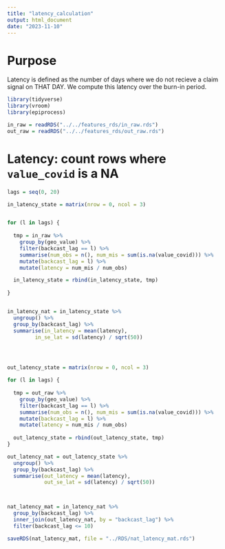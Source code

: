 ```yaml
---
title: "latency_calculation"
output: html_document
date: "2023-11-10"
---
```



# Purpose

Latency is defined as the number of days where we do not recieve a claim signal on THAT DAY. We compute this 
latency over the burn-in period. 


```r
library(tidyverse)
library(vroom)
library(epiprocess)
```


```r
in_raw = readRDS("../../features_rds/in_raw.rds")
out_raw = readRDS("../../features_rds/out_raw.rds")
```




# Latency: count rows where `value_covid` is a NA

```r
lags = seq(0, 20)

in_latency_state = matrix(nrow = 0, ncol = 3)


for (l in lags) {
  
  tmp = in_raw %>%
    group_by(geo_value) %>%
    filter(backcast_lag == l) %>%
    summarise(num_obs = n(), num_mis = sum(is.na(value_covid))) %>%
    mutate(backcast_lag = l) %>%
    mutate(latency = num_mis / num_obs)

  in_latency_state = rbind(in_latency_state, tmp)
  
}


in_latency_nat = in_latency_state %>%
  ungroup() %>%
  group_by(backcast_lag) %>%
  summarise(in_latency = mean(latency),
         in_se_lat = sd(latency) / sqrt(50))




out_latency_state = matrix(nrow = 0, ncol = 3)

for (l in lags) {
  
  tmp = out_raw %>%
    group_by(geo_value) %>%
    filter(backcast_lag == l) %>%
    summarise(num_obs = n(), num_mis = sum(is.na(value_covid))) %>%
    mutate(backcast_lag = l) %>%
    mutate(latency = num_mis / num_obs)
    
  out_latency_state = rbind(out_latency_state, tmp)
}

out_latency_nat = out_latency_state %>%
  ungroup() %>%
  group_by(backcast_lag) %>%
  summarise(out_latency = mean(latency),
            out_se_lat = sd(latency) / sqrt(50))



nat_latency_mat = in_latency_nat %>%
  group_by(backcast_lag) %>%
  inner_join(out_latency_nat, by = "backcast_lag") %>%
  filter(backcast_lag <= 10)

saveRDS(nat_latency_mat, file = "../RDS/nat_latency_mat.rds")

```






